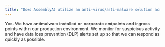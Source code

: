 ```yaml
---
title: "Does AssemblyAI utilize an anti-virus/anti-malware solution across all relevant infrastructure (workstations and servers), and are appropriate response capabilities deployed to respond to alerts?"
---
```


Yes. We have antimalware installed on corporate endpoints and ingress points within our production environment. We monitor for suspicious activity and have data loss prevention (DLP) alerts set up so that we can respond as quickly as possible.
